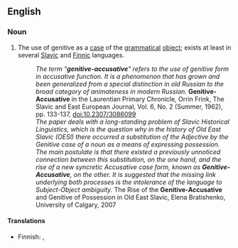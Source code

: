 ==English==

===Noun===
{{en-noun}}

# {{linguistics}} The use of genitive as a [[case]] of the [[grammatical]] [[object]]; exists at least in several [[Slavic]] and [[Finnic]] languages.
#:''The term "'''genitive-accusative'''" refers to the use of genitive form in accusative function. It is a phenomenon that has grown and been generalized from a special distinction in old Russian to the broad category of animateness in modern Russian.'' '''Genitive-Accusative''' in the Laurentian Primary Chronicle, Orrin Frink, The Slavic and East European Journal, Vol. 6, No. 2 (Summer, 1962), pp. 133-137, doi:10.2307/3086099
#:''The paper deals with a long-standing problem of Slavic Historical Linguistics, which is the question why in the history of Old East Slavic (OESl) there occurred a substitution of the Adjective by the Genitive case of a noun as a means of expressing possession. The main postulate is that there existed a previously unnoticed connection between this substitution, on the one hand, and the rise of a new syncretic Accusative case form, known as '''Genitive-Accusative''', on the other. It is suggested that the missing link underlying both processes is the intolerance of the language to Subject-Object ambiguity.'' The Rise of the '''Genitive-Accusative''' and Genitive of Possession in Old East Slavic, Elena Bratishenko, University of Calgary, 2007

====Translations====
{{top}}
* Finnish: {{t-|fi|objektiivinen genetiivi}}, {{t|fi|genetiiviakkusatiivi}}
{{bottom}}